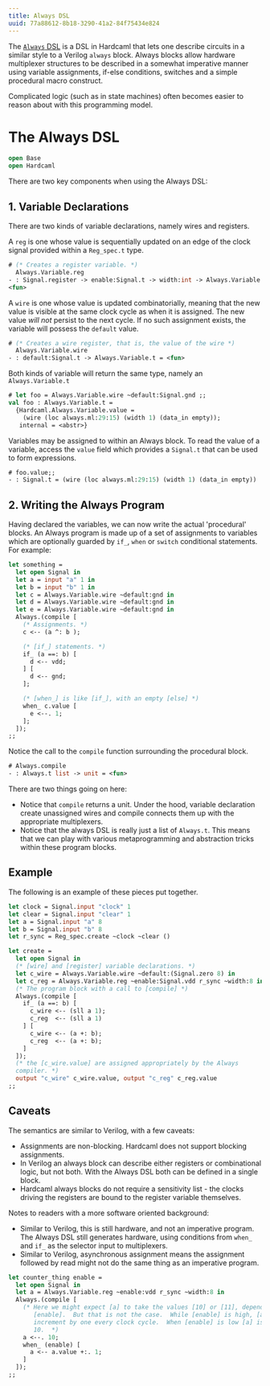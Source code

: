```yaml
---
title: Always DSL
uuid: 77a88612-8b18-3290-41a2-84f75434e824
---
```


The [`Always` DSL](https://ocaml.janestreet.com/ocaml-core/latest/doc/hardcaml/Hardcaml/Always/index.html)
is a DSL in Hardcaml that lets one describe circuits
in a similar style to a Verilog `always` block. Always blocks allow
hardware multiplexer structures to be described in a somewhat
imperative manner using variable assignments, if-else conditions,
switches and a simple procedural macro construct.

Complicated logic (such as in state machines) often becomes easier to
reason about with this programming model.

# The Always DSL

```ocaml
open Base
open Hardcaml
```

There are two key components when using the Always DSL:

## 1. Variable Declarations

There are two kinds of variable declarations, namely wires and
registers.

A `reg` is one whose value is sequentially updated on an edge of the
clock signal provided within a `Reg_spec.t` type.

```ocaml
# (* Creates a register variable. *)
  Always.Variable.reg
- : Signal.register -> enable:Signal.t -> width:int -> Always.Variable.t =
<fun>
```

A `wire` is one whose value is updated combinatorially, meaning that
the new value is visible at the same clock cycle as when it is
assigned. The new value _will not_ persist to the next cycle. If no
such assignment exists, the variable will possess the `default` value.

```ocaml
# (* Creates a wire register, that is, the value of the wire *)
  Always.Variable.wire
- : default:Signal.t -> Always.Variable.t = <fun>
```

Both kinds of variable will return the same type, namely an `Always.Variable.t`

```ocaml
# let foo = Always.Variable.wire ~default:Signal.gnd ;;
val foo : Always.Variable.t =
  {Hardcaml.Always.Variable.value =
    (wire (loc always.ml:29:15) (width 1) (data_in empty));
   internal = <abstr>}
```

Variables may be assigned to within an Always block. To read the value
of a variable, access the `value` field which provides a `Signal.t`
that can be used to form expressions.

```ocaml
# foo.value;;
- : Signal.t = (wire (loc always.ml:29:15) (width 1) (data_in empty))
```

## 2. Writing the Always Program


Having declared the variables, we can now write the actual
'procedural' blocks. An Always program is made up of a set of
assignments to variables which are optionally guarded by `if_`, `when` or
`switch` conditional statements. For example:

```ocaml
let something =
  let open Signal in
  let a = input "a" 1 in
  let b = input "b" 1 in
  let c = Always.Variable.wire ~default:gnd in
  let d = Always.Variable.wire ~default:gnd in
  let e = Always.Variable.wire ~default:gnd in
  Always.(compile [
    (* Assignments. *)
    c <-- (a ^: b );

    (* [if_] statements. *)
    if_ (a ==: b) [
      d <-- vdd;
    ] [
      d <-- gnd;
    ];

    (* [when_] is like [if_], with an empty [else] *)
    when_ c.value [
      e <--. 1;
    ];
  ]);
;;

```

Notice the call to the `compile` function surrounding the procedural
block.

```ocaml
# Always.compile
- : Always.t list -> unit = <fun>
```

There are two things going on here:

- Notice that `compile` returns a unit. Under the hood, variable
  declaration create unassigned wires and compile connects them up
  with the appropriate multiplexers.
- Notice that the always DSL is really just a list of `Always.t`. This
  means that we can play with various metaprogramming and abstraction
  tricks within these program blocks.

## Example

The following is an example of these pieces put together.

```ocaml
let clock = Signal.input "clock" 1
let clear = Signal.input "clear" 1
let a = Signal.input "a" 8
let b = Signal.input "b" 8
let r_sync = Reg_spec.create ~clock ~clear ()

let create =
  let open Signal in
  (* [wire] and [register] variable declarations. *)
  let c_wire = Always.Variable.wire ~default:(Signal.zero 8) in
  let c_reg = Always.Variable.reg ~enable:Signal.vdd r_sync ~width:8 in
  (* The program block with a call to [compile] *)
  Always.(compile [
    if_ (a ==: b) [
      c_wire <-- (sll a 1);
      c_reg  <-- (sll a 1)
    ] [
      c_wire <-- (a +: b);
      c_reg  <-- (a +: b);
    ]
  ]);
  (* the [c_wire.value] are assigned appropriately by the Always
  compiler. *)
  output "c_wire" c_wire.value, output "c_reg" c_reg.value
;;
```

## Caveats

The semantics are similar to Verilog, with a few caveats:

- Assignments are non-blocking. Hardcaml does not support blocking
  assignments.
- In Verilog an always block can describe either registers or
  combinational logic, but not both. With the Always DSL both can be
  defined in a single block.
- Hardcaml always blocks do not require a sensitivity list - the clocks
  driving the registers are bound to the register variable themselves.

Notes to readers with a more software oriented background:

- Similar to Verilog, this is still hardware, and not an imperative
  program. The Always DSL still generates hardware, using conditions
  from `when_` and `if_` as the selector input to multiplexers.
- Similar to Verilog, asynchronous assignment means the assignment
  followed by read might not do the same thing as an imperative
  program.

```ocaml
let counter_thing enable =
  let open Signal in
  let a = Always.Variable.reg ~enable:vdd r_sync ~width:8 in
  Always.(compile [
    (* Here we might expect [a] to take the values [10] or [11], depending on
       [enable].  But that is not the case.  While [enable] is high, [a] will
       increment by one every clock cycle.  When [enable] is low [a] is set to
       10.  *)
    a <--. 10;
    when_ (enable) [
      a <-- a.value +:. 1;
    ]
  ]);
;;
```
